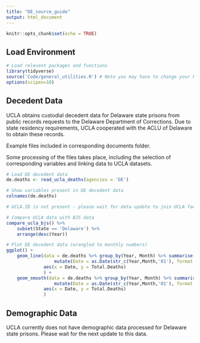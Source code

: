 ```yaml
---
title: "DE_source_guide"
output: html_document
---
```


```r
knitr::opts_chunk$set(echo = TRUE)
```

## Load Environment

```r
# Load relevent packages and functions
library(tidyverse)
source('Code/general_utilities.R') # Note you may have to change your Rmarkdown option for evaluate chunks to project instead of document
options(scipen=10)
```

## Decedent Data

UCLA obtains custodial decedent data for Delaware state prisons from public records requests to the Delaware Department of Corrections. Due to state residency requirements, UCLA cooperated with the ACLU of Delaware to obtain these records.

Example files included in corresponding documents folder.

Some processing of the files takes place, including the selection of corresponding variables and linking data 
to UCLA datasets. 

```r
# Load DE decedent data
de.deaths <- read_ucla_deaths(agencies = 'DE')

# Show variables present in DE decedent data
colnames(de.deaths)

# UCLA.ID is not present - please wait for data update to join UCLA facility data

# Compare UCLA data with BJS data
compare_ucla_bjs() %>%
    subset(State == 'Delaware') %>%
    arrange(desc(Year))

# Plot DE decedent data (wrangled to monthly numbers)
ggplot() +
    geom_line(data = de.deaths %>% group_by(Year, Month) %>% summarise(Total.Deaths = n()) %>% 
                  mutate(Date = as.Date(str_c(Year,Month,'01'), format = '%Y%B%d')),
              aes(x = Date, y = Total.Deaths)
              ) +
    geom_smooth(data = de.deaths %>% group_by(Year, Month) %>% summarise(Total.Deaths = n()) %>% 
                  mutate(Date = as.Date(str_c(Year,Month,'01'), format = '%Y%B%d')),
              aes(x = Date, y = Total.Deaths)
              )

```


## Demographic Data

UCLA currently does not have demographic data processed for Delaware state prisons. Please wait for the next update to this data. 